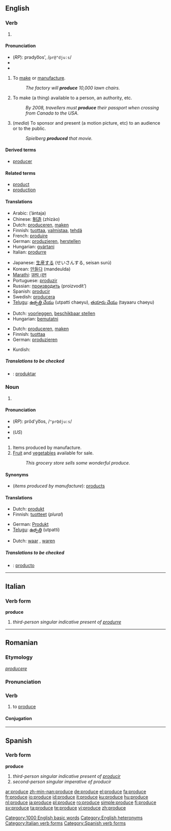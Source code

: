 ==English==

{{rank|support|bit|Indian|825|produce|drawn|field|street}}

===Verb===
{{en-verb|produc|es}}

# {{defn|English}}

====Pronunciation====
*(''RP''): prədyo͞os', /<tt>pr@"dju:s</tt>/
* {{IPA|/prəˈdjuːs/}}
*{{audio|en-us-produce-verb.ogg|Audio (US)}}

# {{transitive}} To [[make]] or [[manufacture]].
#:''The factory will '''produce''' 10,000 lawn chairs.''
# {{transitive}} To make (a thing) available to a person, an authority, etc.
#:''By 2008, travellers must '''produce''' their passport when crossing from Canada to the USA.''
# {{transitive}} (''media'') To sponsor and present (a motion picture, etc) to an audience or to the public.
#:''Spielberg '''produced''' that movie.''

====Derived terms====
*[[producer]]

====Related terms====
*[[product]]
*[[production]]

====Translations====

{{trans-top|make or manufacture}}
*Arabic: {{ARchar|[[انتج]]}} (’ántaja)
*Chinese: [[制造]] (zhìzào)
*Dutch: [[produceren]], [[maken]]
*Finnish: [[tuottaa]], [[valmistaa]], [[tehdä]]
*French: [[produire]]
*German: [[produzieren]], [[herstellen]]
*Hungarian: [[gyártani]]
*Italian: [[produrre]]
{{trans-mid}}
*Japanese: [[生産]]する (せいさんする, seisan surú)
*Korean: [[만들다]] (mandeulda)
*[[Marathi]]: [[उतप।दन]]
*Portuguese: [[produzir]]
*Russian: [[производить]] (proizvodít’)
*Spanish: [[producir]]
*Swedish: [[producera]]
*[[Telugu]]: [[ఉత్పత్తి చేయు]] (utpatti chaeyu), [[తయారు చేయు]] (tayaaru chaeyu)
{{trans-bottom}}

{{trans-top|make available to}}
*Dutch: [[voorleggen]], [[beschikbaar stellen]]
*Hungarian: [[bemutatni]]
{{trans-mid}}
{{trans-bottom}}

{{trans-top|sponsor and present (a motion picture, etc)}}
*Dutch: [[produceren]], [[maken]]
*Finnish: [[tuottaa]]
*German: [[produzieren]]
{{trans-mid}}
*Kurdish: {{KUchar|[[ده‌رهێنان]]}}
{{trans-bottom}}

=====Translations to be checked=====
<!--Remove this section once all of the translations below have been moved into the tables above.-->
{{checktrans}}
*{{ttbc|Ido}}: [[produktar]]

===Noun===
{{en-noun|-}}

# {{defn|English}}

====Pronunciation====
* (''RP''): prŏd'yo͞os, /<tt>"prQdju:s</tt>/
* {{IPA|/ˈprɒdjuːs/}}
* (''US'') {{IPA|/ˈpɹoʊ.djuːs/}}
*{{audio|en-us-produce-noun.ogg|Audio (US)}}

# Items produced by manufacture.
# [[Fruit]] and [[vegetable]]s available for sale.
#:''This grocery store sells some wonderful produce.''

====Synonyms====
*(''items produced by manufacture''): [[product]]s

====Translations====

{{trans-top|items produced by manufacture}}
*Dutch: [[produkt]] {{n}}
*Finnish: [[tuotteet]] (''plural'')
{{trans-mid}}
*German: [[Produkt]] {{n}}
*[[Telugu]]: [[ఉత్పత్తి]] (utpatti)
{{trans-bottom}}

{{trans-top|fruit and vegetables for sale}}
*Dutch: [[waar]] {{f}}, [[waren]] {{f}} {{p}}
{{trans-mid}}
{{trans-bottom}}

=====Translations to be checked=====
<!--Remove this section once all of the translations below have been moved into the tables above.-->
{{checktrans}}
*{{ttbc|Spanish}}: [[producto]]

[[Category:1000 English basic words]]
[[Category:English heteronyms]]

----

==Italian==

===Verb form===
'''produce'''

# ''third-person singular indicative present of [[produrre]]''

[[Category:Italian verb forms]]

----

==Romanian==

===Etymology===
{{L.|ro}} ''[[producere]]''

===Pronunciation===
{{IPA|[pro'du.ʧe]|lang=ro}}

===Verb===
{{ro-verb|3}}

# {{transitive}} to [[#English|produce]]

====Conjugation====
{{ro-conj-duce|pro}}

----

==Spanish==

===Verb form===
'''produce'''

# ''third-person singular indicative present of [[producir]]''
# ''second-person singular imperative of producir''

[[Category:Spanish verb forms]]

[[ar:produce]]
[[zh-min-nan:produce]]
[[de:produce]]
[[el:produce]]
[[fa:produce]]
[[fr:produce]]
[[io:produce]]
[[id:produce]]
[[it:produce]]
[[ku:produce]]
[[hu:produce]]
[[nl:produce]]
[[ja:produce]]
[[pl:produce]]
[[ro:produce]]
[[simple:produce]]
[[fi:produce]]
[[sv:produce]]
[[ta:produce]]
[[te:produce]]
[[vi:produce]]
[[zh:produce]]